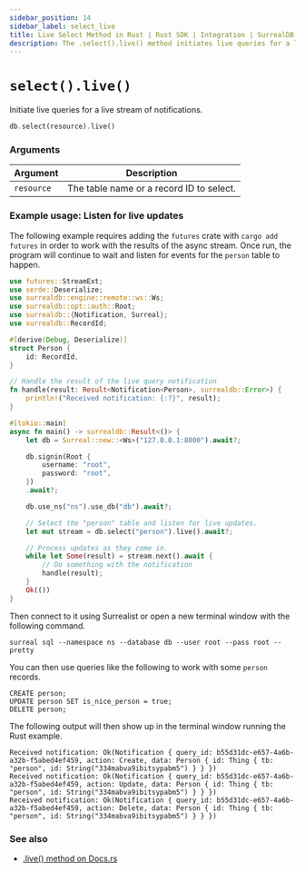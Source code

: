 ```yaml
---
sidebar_position: 14
sidebar_label: select_live
title: Live Select Method in Rust | Rust SDK | Integration | SurrealDB
description: The .select().live() method initiates live queries for a live stream of notifications.
---
```


# `select().live()`

Initiate live queries for a live stream of notifications.

```rust title="Method Syntax"
db.select(resource).live()
```

### Arguments
<table>
    <thead>
        <tr>
            <th colspan="2" scope="col">Argument</th>
            <th colspan="2" scope="col">Description</th>
        </tr>
    </thead>
    <tbody>
        <tr>
            <td colspan="2" scope="row" data-label="Argument">
                <code>resource</code>
            </td>
            <td colspan="2" scope="row" data-label="Description">
                The table name or a record ID to select.
            </td>
        </tr>
    </tbody>
</table>

### Example usage: Listen for live updates

The following example requires adding the `futures` crate with `cargo add futures` in order to work with the results of the async stream. Once run, the program will continue to wait and listen for events for the `person` table to happen.

```rust
use futures::StreamExt;
use serde::Deserialize;
use surrealdb::engine::remote::ws::Ws;
use surrealdb::opt::auth::Root;
use surrealdb::{Notification, Surreal};
use surrealdb::RecordId;

#[derive(Debug, Deserialize)]
struct Person {
    id: RecordId,
}

// Handle the result of the live query notification
fn handle(result: Result<Notification<Person>, surrealdb::Error>) {
    println!("Received notification: {:?}", result);
}

#[tokio::main]
async fn main() -> surrealdb::Result<()> {
    let db = Surreal::new::<Ws>("127.0.0.1:8000").await?;

    db.signin(Root {
        username: "root",
        password: "root",
    })
    .await?;

    db.use_ns("ns").use_db("db").await?;

    // Select the "person" table and listen for live updates.
    let mut stream = db.select("person").live().await?;

    // Process updates as they come in.
    while let Some(result) = stream.next().await {
        // Do something with the notification
        handle(result);
    }
    Ok(())
}
```

Then connect to it using Surrealist or open a new terminal window with the following command.

```
surreal sql --namespace ns --database db --user root --pass root --pretty
```

You can then use queries like the following to work with some `person` records.

```surql
CREATE person;
UPDATE person SET is_nice_person = true;
DELETE person;
```

The following output will then show up in the terminal window running the Rust example.

```
Received notification: Ok(Notification { query_id: b55d31dc-e657-4a6b-a32b-f5abed4ef459, action: Create, data: Person { id: Thing { tb: "person", id: String("334mabva9ibitsypabm5") } } })
Received notification: Ok(Notification { query_id: b55d31dc-e657-4a6b-a32b-f5abed4ef459, action: Update, data: Person { id: Thing { tb: "person", id: String("334mabva9ibitsypabm5") } } })
Received notification: Ok(Notification { query_id: b55d31dc-e657-4a6b-a32b-f5abed4ef459, action: Delete, data: Person { id: Thing { tb: "person", id: String("334mabva9ibitsypabm5") } } })
```

### See also

* [.live() method on Docs.rs](https://docs.rs/surrealdb/latest/surrealdb/method/struct.Select.html#method.live)